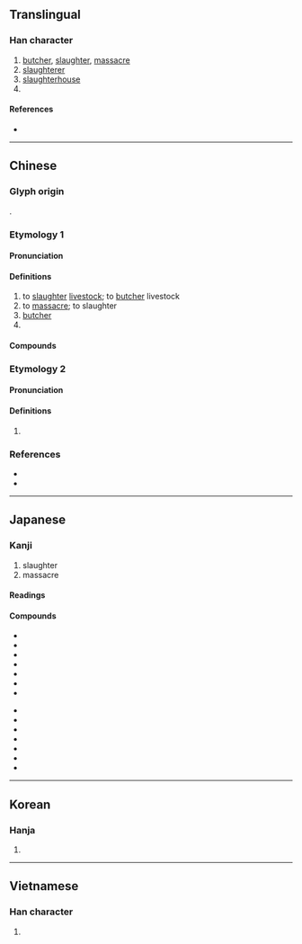 {{character info/new}}
{{character info|0x2F877}}
==Translingual==

===Han character===
{{Han char|rn=44|rad=尸|as=09|sn=12|four=77264|canj=SJKA|ids=⿸尸者}}

# [[butcher]], [[slaughter]], [[massacre]]
# [[slaughterer]]
# [[slaughterhouse]]
# {{surname|zh}}

====References====
* {{Han ref|kx=0303.120|dkj=07761|dj=0600.300|hdz=20976.150|uh=5C60|ud=23648|bh=B14F|bd=45391}}

----

==Chinese==
{{zh-forms}}
===Glyph origin===
{{Han compound|尸|者|ls=psc|c1=s|c2=p|t1=body}}.
===Etymology 1===

====Pronunciation====
{{zh-pron
|m=tú
|c=tou4
|h=pfs=thù
|md=
|mn=tô͘/ml,twr:tó͘
|mn_note=tô͘ - literary; tó͘ - vernacular variant, more common in Quanzhou
|w=
|mc=2
|oc=1,1
|cat=v,n,pn
}}

====Definitions====
{{zh-hanzi}}

# to [[slaughter]] [[livestock]]; to [[butcher]] livestock
# to [[massacre]]; to slaughter
# [[butcher]]
# {{surname|zh}}

====Compounds====
{{zh-der|屠家|屠毒筆墨|屠刀|屠門大嚼|屠戮|屠燒|屠沽子|屠夫|屠戶|屠龍之技|屠狗|屠狗之輩|屠龍|山林屠販|屠販|屠蘇酒|屠蘇|屠滅|屠殺|屠宰稅|屠宰場|屠宰|屠場|屠城|屠伯|大屠殺|屠沽|屠沽兒|屠牛朝歌|放下屠刀|浮屠|申屠|斷屠|禁屠|狗屠|狗屠角牴|非熊賣屠}}

===Etymology 2===

====Pronunciation====
{{zh-pron
|m=chú
|c=ceoi4
|h=pfs=
|md=
|mn=
|w=
|mc=1
|oc=n,2
|cat=
}}

====Definitions====
{{zh-hanzi}}

# {{zh-only used in|休屠}}

===References===
* {{R:twedu|A01093}}
* {{R:yue:Hanzi}}

----

==Japanese==

===Kanji===
{{ja-kanji|grade=|rs=尸09}}

# slaughter
# massacre

====Readings====
{{ja-readings
|goon=ど, ず
|kanon=と
|on=ちょ
|kun=ほふ-る
}}

====Compounds====
{{der-top|Compounds}}
* {{ja-r|屠牛|とぎゅう}}
* {{ja-r|屠殺|とさつ}}
* {{ja-r|屠獣|とじゅう}}
* {{ja-r|屠所|としょ}}
* {{ja-r|屠所の羊|としょのひつじ}}
* {{ja-r|屠場|とじょう}}
* {{ja-r|屠蘇|とそ}}
{{der-mid}}
* {{ja-r|屠蘇機嫌|とそきげん}}
* {{ja-r|屠蘇酒|とそしゅ}}
* {{ja-r|屠蘇散|とそさん}}
* {{ja-r|屠蘇袋|とそぶくろ}}
* {{ja-r|屠腹|とふく}}
* {{ja-r|浮屠|ふと}}
* {{ja-r|屠る|ほふる}}
{{der-bottom}}

----

==Korean==

===Hanja===
{{ko-hanja|hangeul=[[도]], [[저]]|rv=do, jeo|mr=to, chŏ}}

# {{rfdef|ko|sort=尸09}}

----

==Vietnamese==

===Han character===
{{vi-hantu|[[đồ]]|rs=尸09}}

# {{rfdef|vi|sort=尸09}}
